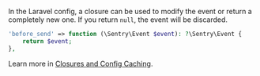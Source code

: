 In the Laravel config, a closure can be used to modify the event or return a completely new one. If you return `null`, the event will be discarded.

```php {filename:config/sentry.php}
'before_send' => function (\Sentry\Event $event): ?\Sentry\Event {
    return $event;
},
```

<Note>

Learn more in [Closures and Config Caching](/platforms/php/guides/laravel/configuration/laravel-options/#closures-and-config-caching).

</Note>
